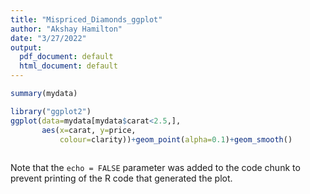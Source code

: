---
title: "Mispriced_Diamonds_ggplot"
author: "Akshay Hamilton"
date: "3/27/2022"
output:
  pdf_document: default
  html_document: default
---

```{r}
summary(mydata)
```



```{r}
library("ggplot2")
ggplot(data=mydata[mydata$carat<2.5,],
       aes(x=carat, y=price, 
           colour=clarity))+geom_point(alpha=0.1)+geom_smooth()
  

```

Note that the `echo = FALSE` parameter was added to the code chunk to prevent printing of the R code that generated the plot.
